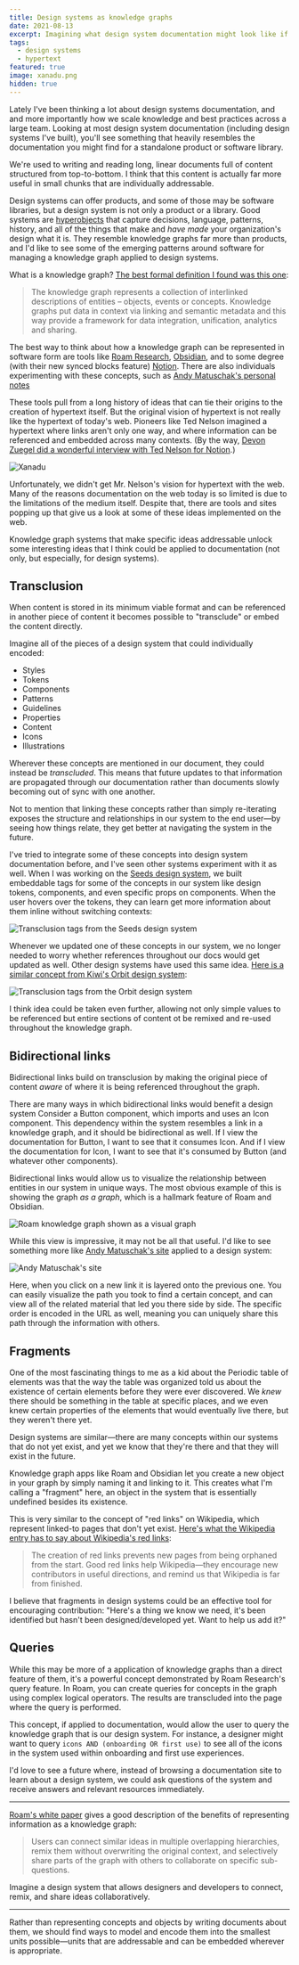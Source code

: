 ```yaml
---
title: Design systems as knowledge graphs
date: 2021-08-13
excerpt: Imagining what design system documentation might look like if approached as a knowledge graph rather than a product or tool. 
tags: 
  - design systems
  - hypertext
featured: true
image: xanadu.png
hidden: true
---
```


Lately I've been thinking a lot about design systems documentation, and and more importantly how we scale knowledge and best practices across a large team. Looking at most design system documentation (including design systems I've built), you'll see something that heavily resembles the documentation you might find for a standalone product or software library. 

We're used to writing and reading long, linear documents full of content structured from top-to-bottom. I think that this content is actually far more useful in small chunks that are individually addressable.

Design systems can offer products, and some of those may be software libraries, but a design system is not only a product or a library. Good systems are [hyperobjects](https://www.robinrendle.com/essays/systems-mistakes-and-the-sea/) that capture decisions, language, patterns, history, and all of the things that make and _have made_ your organization's design what it is. They resemble knowledge graphs far more than products, and I'd like to see some of the emerging patterns around software for managing a knowledge graph applied to design systems. 

What is a knowledge graph? [The best formal definition I found was this one](https://www.ontotext.com/knowledgehub/fundamentals/what-is-a-knowledge-graph/):

> The knowledge graph represents a collection of interlinked descriptions of entities – objects, events or concepts. Knowledge graphs put data in context via linking and semantic metadata and this way provide a framework for data integration, unification, analytics and sharing.

The best way to think about how a knowledge graph can be represented in software form are tools like [Roam Research](https://roamresearch.com/), [Obsidian](https://obsidian.md/), and to some degree (with their new synced blocks feature) [Notion](https://www.notion.so/). There are also individuals experimenting with these concepts, such as [Andy Matuschak's personal notes](https://notes.andymatuschak.org)

These tools pull from a long history of ideas that can tie their origins to the creation of hypertext itself. But the original vision of hypertext is not really like the hypertext of today's web. Pioneers like Ted Nelson imagined a hypertext where links aren't only one way, and where information can be referenced and embedded across many contexts. (By the way, [Devon Zuegel did a wonderful interview with Ted Nelson for Notion](https://www.notion.so/blog/ted-nelson).)

![Xanadu](xanadu.png "A diagram from Ted Nelson's original paper on hypertext, couresy of the [Museum of Media History](https://museumofmediahistory.com/xanadu/hart_fig4-withcaption-png)")

Unfortunately, we didn't get Mr. Nelson's vision for hypertext with the web. Many of the reasons documentation on the web today is so limited is due to the limitations of the medium itself. Despite that, there are tools and sites popping up that give us a look at some of these ideas implemented on the web. 

Knowledge graph systems that make specific ideas addressable unlock some interesting ideas that I think could be applied to documentation (not only, but especially, for design systems).

## Transclusion 

When content is stored in its minimum viable format and can be referenced in another piece of content it becomes possible to "transclude" or embed the content directly.

Imagine all of the pieces of a design system that could individually encoded:

- Styles
- Tokens
- Components
- Patterns
- Guidelines
- Properties
- Content
- Icons 
- Illustrations 

Wherever these concepts are mentioned in our document, they could instead be _transcluded_. This means that future updates to that information are propagated through our documentation rather than documents slowly becoming out of sync with one another. 

Not to mention that linking these concepts rather than simply re-iterating exposes the structure and relationships in our system to the end user—by seeing how things relate, they get better at navigating the system in the future. 

I've tried to integrate some of these concepts into design system documentation before, and I've seen other systems experiment with it as well. When I was working on the [Seeds design system](https://seeds.sproutsocial.com), we built embeddable tags for some of the concepts in our system like design tokens, components, and even specific props on components. When the user hovers over the tokens, they can learn get more information about them inline without switching contexts:

![Transclusion tags from the Seeds design system](seeds-tokens.png)

Whenever we updated one of these concepts in our system, we no longer needed to worry whether references throughout our docs would get updated as well. Other design systems have used this same idea. [Here is a similar concept from Kiwi's Orbit design system](https://orbit.kiwi/foundation/color):

![Transclusion tags from the Orbit design system](orbit-tokens.png)

I think idea could be taken even further, allowing not only simple values to be referenced but entire sections of content ot be remixed and re-used throughout the knowledge graph.

## Bidirectional links

Bidirectional links build on transclusion by making the original piece of content _aware_ of where it is being referenced throughout the graph. 

There are many ways in which bidirectional links would benefit a design system Consider a Button component, which imports and uses an Icon component. This dependency within the system resembles a link in a knowledge graph, and it should be bidirectional as well. If I view the documentation for Button, I want to see that it consumes Icon. And if I view the documentation for Icon, I want to see that it's consumed by Button (and whatever other components).

Bidirectional links would allow us to visualize the relationship between entities in our system in unique ways. The most obvious example of this is showing the graph _as a graph_, which is a hallmark feature of Roam and Obsidian.

![Roam knowledge graph shown as a visual graph](roam-graph.png)

While this view is impressive, it may not be all that useful. I'd like to see something more like [Andy Matuschak's site](https://notes.andymatuschak.org) applied to a design system:

![Andy Matuschak's site](andy.png)

Here, when you click on a new link it is layered onto the previous one. You can easily visualize the path you took to find a certain concept, and can view all of the related material that led you there side by side. The specific order is encoded in the URL as well, meaning you can uniquely share this path through the information with others. 

## Fragments

One of the most fascinating things to me as a kid about the Periodic table of elements was that the way the table was organized told us about the existence of certain elements before they were ever discovered. We _knew_ there should be something in the table at specific places, and we even knew certain properties of the elements that would eventually live there, but they weren't there yet. 

Design systems are similar—there are many concepts within our systems that do not yet exist, and yet we know that they're there and that they will exist in the future. 

Knowledge graph apps like Roam and Obsidian let you create a new object in your graph by simply naming it and linking to it. This creates what I'm calling a "fragment" here, an object in the system that is essentially undefined besides its existence.

This is very similar to the concept of "red links" on Wikipedia, which represent linked-to pages that don't yet exist. [Here's what the Wikipedia entry has to say about Wikipedia's red links](https://en.wikipedia.org/wiki/Wikipedia:Red_link): 

> The creation of red links prevents new pages from being orphaned from the start. Good red links help Wikipedia—they encourage new contributors in useful directions, and remind us that Wikipedia is far from finished.

I believe that fragments in design systems could be an effective tool for encouraging contribution: "Here's a thing we know we need, it's been identified but hasn't been designed/developed yet. Want to help us add it?"

## Queries 

While this may be more of a application of knowledge graphs than a direct feature of them, it's a powerful concept demonstrated by Roam Research's query feature. In Roam, you can create queries for concepts in the graph using complex logical operators. The results are transcluded into the page where the query is performed. 

This concept, if applied to documentation, would allow the user to query the knowledge graph that is our design system. For instance, a designer might want to query `icons AND (onboarding OR first use)` to see all of the icons in the system used within onboarding and first use experiences. 

I'd love to see a future where, instead of browsing a documentation site to learn about a design system, we could ask questions of the system and receive answers and relevant resources immediately. 

---

[Roam's white paper](https://roamresearch.com/#/app/help/page/dZ72V0Ig6) gives a good description of the benefits of representing information as a knowledge graph:

> Users can connect similar ideas in multiple overlapping hierarchies, remix them without overwriting the original context, and selectively share parts of the graph with others to collaborate on specific sub-questions.

Imagine a design system that allows designers and developers to connect, remix, and share ideas collaboratively.

---

Rather than representing concepts and objects by writing documents about them, we should find ways to model and encode them into the smallest units possible—units that are addressable and can be embedded wherever is appropriate.